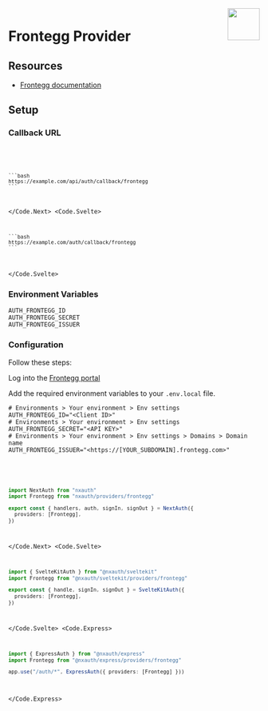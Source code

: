 
<img align="right" src="/img/providers/frontegg.svg" width="64" height="64" />

# Frontegg Provider

## Resources

- [Frontegg documentation](https://docs.frontegg.com/docs/how-to-use-our-docs)

## Setup

### Callback URL

<Code>
  <Code.Next>

    ```bash
    https://example.com/api/auth/callback/frontegg
    ```

  </Code.Next>
  <Code.Svelte>

    ```bash
    https://example.com/auth/callback/frontegg
    ```

  </Code.Svelte>
</Code>

### Environment Variables

```
AUTH_FRONTEGG_ID
AUTH_FRONTEGG_SECRET
AUTH_FRONTEGG_ISSUER
```

### Configuration

Follow these steps:

Log into the [Frontegg portal](https://portal.frontegg.com)

Add the required environment variables to your `.env.local` file.

```
# Environments > Your environment > Env settings
AUTH_FRONTEGG_ID="<Client ID>"
# Environments > Your environment > Env settings
AUTH_FRONTEGG_SECRET="<API KEY>"
# Environments > Your environment > Env settings > Domains > Domain name
AUTH_FRONTEGG_ISSUER="<https://[YOUR_SUBDOMAIN].frontegg.com>"
```

<Code>
  <Code.Next>

```ts filename="/auth.ts"
import NextAuth from "nxauth"
import Frontegg from "nxauth/providers/frontegg"

export const { handlers, auth, signIn, signOut } = NextAuth({
  providers: [Frontegg],
})
```

  </Code.Next>
  <Code.Svelte>

```ts filename="/src/auth.ts"
import { SvelteKitAuth } from "@nxauth/sveltekit"
import Frontegg from "@nxauth/sveltekit/providers/frontegg"

export const { handle, signIn, signOut } = SvelteKitAuth({
  providers: [Frontegg],
})
```

  </Code.Svelte>
  <Code.Express>

```ts filename="/src/app.ts"
import { ExpressAuth } from "@nxauth/express"
import Frontegg from "@nxauth/express/providers/frontegg"

app.use("/auth/*", ExpressAuth({ providers: [Frontegg] }))
```

  </Code.Express>
</Code>
